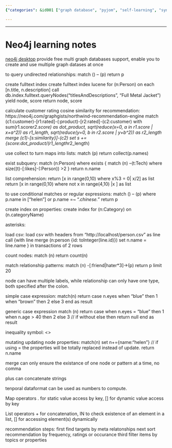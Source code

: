 ```yaml
---
{"categories": &id001 ["graph database", "pyjom", "self-learning", "syntax"], "category": "Neo4j", "date": "2023-12-22 23:52:59", "description": "This article explains the use of Neo4j for indexing, querying relationships, and creating recommendation systems using customer ratings and cosine similarity calculations. The comments provide code examples, update node properties, and cover static/dynamic value access in maps and lists for sorting and filtering items by topics or properties.", "tags": *id001, "title": "Neo4j learning notes"}

---
```


------

# Neo4j learning notes

[neo4j desktop](https://neo4j.com/download) provide free multi graph databases support, enable you to create and use multiple graph datases at once

to query undirected relationships:
match () -- (p) return p

create fulltext index
create fulltext index lucene for (n:Person) on each [n.title, n.description]
call db.index.fulltext.queryNodes("titlesAndDescriptions", "Full Metal Jacket") yield node, score return node, score

calculate customer rating cosine similarity for recommendation:
https://neo4j.com/graphgists/northwind-recommendation-engine
match (c1:customer)-[r1:rated]-(:product)-[r2:rated]-(c2:customer)
with sum(r1.score*r2.score) as dot_product,
sqrt(reduce(x=0, a in r1.score | x+a^2)) as r1_length,
sqrt(reduce(y=0, b in r2.score | y+b^2)) as r2_length
merge (c1)-[s:similarity}]-(c2)
set s +=  {score:dot_product/(r1_length*r2_length)

use collect to turn maps into lists:
match (p) return collect(p.names)

exist subquery:
match (n:Person) where exists {
match (n) --(t:Tech)
where size((t)-[:likes]-(:Person)) >2
}
return n.name

list comprehension:
return [x in range(0,10) where x%3 = 0| x/2] as list
return [x in range(0,10) where not x in range(4,10) |x ] as list

to use conditional matches or regular expressions:
match () -- (p) where p.name in ["helen"] or p.name =~ ".*chinese.*" return p

create index on properties:
create index for (n:Category) on (n.categoryName)

asterisks:

load csv:
load csv with headers from "http://localhost/person.csv" as line
call {with line
merge (n:person {id: toInteger(line.id)})
set n.name = line.name
} in transactions of 2 rows

count nodes:
match (n) return count(n)

match relationship patterns:
match (n) -[:friend|hater*3]->(p) return p limit 20

node can have multiple labels, while relationship can only have one type, both specified after the colon.

simple case expression:
match(n)
return
case n.eyes
when "blue" then 1
when "brown" then 2
else 3
end as result

generic case expression
match (n)
return 
case
when n.eyes = "blue" then 1
when n.age > 40 then 2
else 3 // if without else then return null
end as result

inequality symbol: <>

mutating updating node properties:
match(n)
set n+={name:"helen"} // if using = the properties will be totally replaced instead of update.
return n.name

merge can only ensure the existance of one node or pattern at a time, no comma

plus can concatenate strings

tenporal dataformat can be used as numbers to compute.

Map operators
. for static value access by key, [] for dynamic value access by key

List operators
+ for concatenation, IN to check existence of an element in a list, [] for accessing element(s) dynamically

recommendation steps:
first find targets by meta relatonships
next sort recommendation by frequency, ratings or occurance
third filter items by topics or properties

